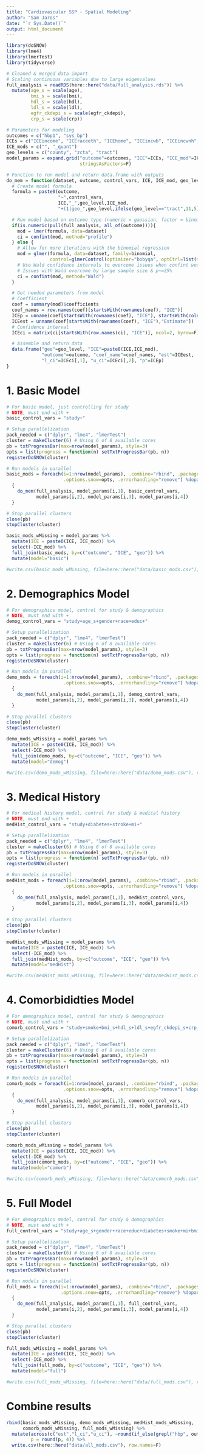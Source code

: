 ```yaml
---
title: "Cardiovascular SSP - Spatial Modeling"
author: "Sam Jaros"
date: "`r Sys.Date()`"
output: html_document
---
```


```r
library(doSNOW)
library(lme4)
library(lmerTest)
library(tidyverse)

# Cleaned & merged data import
# Scaling continuous variables due to large eigenvalues
full_analysis = readRDS(here::here("data/full_analysis.rds")) %>%
  mutate(age_s = scale(age),
         bmi_s = scale(bmi),
         hdl_s = scale(hdl),
         ldl_s = scale(ldl),
         egfr_ckdepi_s = scale(egfr_ckdepi),
         crp_s = scale(crp))

# Parameters for modeling
outcomes = c("hbp1", "sys_bp")
ICEs = c("ICEincome", "ICEraceeth", "ICEhome", "ICEincwb", "ICEincwnh", "ICEedu")
ICE_mods = c("", "_quant")
geo_levels = c("county", "zcta", "tract")
model_params = expand.grid("outcome"=outcomes, "ICE"=ICEs, "ICE_mod"=ICE_mods, "geo"=geo_levels,
                           stringsAsFactors=F)

# Function to run model and return data.frame with outputs
do_mem = function(dataset, outcome, control_vars, ICE, ICE_mod, geo_level){
  # Create model formula
  formula = paste0(outcome,
                   "~",control_vars,
                   ICE,"_",geo_level,ICE_mod,
                   "+(1|geo_",geo_level,ifelse(geo_level=="tract",11,5),")")

  # Run model based on outcome type (numeric = gaussian, factor = binomial)
  if(is.numeric(pull(full_analysis, all_of(outcome)))){
    mod = lmer(formula, data=dataset)
    ci = confint(mod, method="profile")
  } else {
    # Allow for more iterations with the binomial regression
    mod = glmer(formula, data=dataset, family=binomial, 
                control=glmerControl(optimizer="bobyqa", optCtrl=list(maxfun=2e5)))
    # Use Wald confidence intervals to overcome issues when confint would find lower deviances
    # Issues with Wald overcome by large sample size & p~=25%
    ci = confint(mod, method="Wald")
  }

  # Get needed parameters from model
  # Coefficient
  coef = summary(mod)$coefficients
  coef_names = row.names(coef)[startsWith(rownames(coef), "ICE")]
  ICEp = unname(coef[startsWith(rownames(coef), "ICE"), startsWith(colnames(coef), "Pr")])
  ICEest = unname(coef[startsWith(rownames(coef), "ICE"),"Estimate"])
  # Confidence interval
  ICEci = matrix(ci[startsWith(row.names(ci), "ICE")], ncol=2, byrow=F)

  # Assemble and return data
  data.frame("geo"=geo_level, "ICE"=paste0(ICE,ICE_mod), 
             "outcome"=outcome, "coef_name"=coef_names, "est"=ICEest, 
             "l_ci"=ICEci[,1], "u_ci"=ICEci[,2], "p"=ICEp)
}
```

# 1. Basic Model

```r
# For basic model, just controlling for study
# NOTE, must end with +
basic_control_vars = "study+"

# Setup parallelization
pack_needed = c("dplyr", "lme4", "lmerTest")
cluster = makeCluster(6) # Using 6 of 8 available cores
pb = txtProgressBar(max=nrow(model_params), style=3)
opts = list(progress = function(n) setTxtProgressBar(pb, n))
registerDoSNOW(cluster)

# Run models in parallel
basic_mods = foreach(i=1:nrow(model_params), .combine="rbind", .packages=pack_needed,
                     .options.snow=opts, .errorhandling="remove") %dopar% 
  {
    do_mem(full_analysis, model_params[i,1], basic_control_vars, 
           model_params[i,2], model_params[i,3], model_params[i,4])
  }

# Stop parallel clusters
close(pb)
stopCluster(cluster)

basic_mods_wMissing = model_params %>%
  mutate(ICE = paste0(ICE, ICE_mod)) %>%
  select(-ICE_mod) %>%
  full_join(basic_mods, by=c("outcome", "ICE", "geo")) %>%
  mutate(model="basic")

#write.csv(basic_mods_wMissing, file=here::here("data/basic_mods.csv"), row.names=F)
```

# 2. Demographics Model

```r
# For demographics model, control for study & demographics
# NOTE, must end with +
demog_control_vars = "study+age_s+gender+race+educ+"

# Setup parallelization
pack_needed = c("dplyr", "lme4", "lmerTest")
cluster = makeCluster(6) # Using 6 of 8 available cores
pb = txtProgressBar(max=nrow(model_params), style=3)
opts = list(progress = function(n) setTxtProgressBar(pb, n))
registerDoSNOW(cluster)

# Run models in parallel
demo_mods = foreach(i=1:nrow(model_params), .combine="rbind", .packages=pack_needed,
                     .options.snow=opts, .errorhandling="remove") %dopar% 
  {
    do_mem(full_analysis, model_params[i,1], demog_control_vars, 
           model_params[i,2], model_params[i,3], model_params[i,4])
  }

# Stop parallel clusters
close(pb)
stopCluster(cluster)

demo_mods_wMissing = model_params %>%
  mutate(ICE = paste0(ICE, ICE_mod)) %>%
  select(-ICE_mod) %>%
  full_join(demo_mods, by=c("outcome", "ICE", "geo")) %>%
  mutate(model="demog")

#write.csv(demo_mods_wMissing, file=here::here("data/demo_mods.csv"), row.names=F)
```

# 3. Medical History

```r
# For medical history model, control for study & medical history
# NOTE, must end with +
medHist_control_vars = "study+diabetes+stroke+mi+"

# Setup parallelization
pack_needed = c("dplyr", "lme4", "lmerTest")
cluster = makeCluster(6) # Using 6 of 8 available cores
pb = txtProgressBar(max=nrow(model_params), style=3)
opts = list(progress = function(n) setTxtProgressBar(pb, n))
registerDoSNOW(cluster)

# Run models in parallel
medHist_mods = foreach(i=1:nrow(model_params), .combine="rbind", .packages=pack_needed,
                     .options.snow=opts, .errorhandling="remove") %dopar% 
  {
    do_mem(full_analysis, model_params[i,1], medHist_control_vars, 
           model_params[i,2], model_params[i,3], model_params[i,4])
  }

# Stop parallel clusters
close(pb)
stopCluster(cluster)

medHist_mods_wMissing = model_params %>%
  mutate(ICE = paste0(ICE, ICE_mod)) %>%
  select(-ICE_mod) %>%
  full_join(medHist_mods, by=c("outcome", "ICE", "geo")) %>%
  mutate(model="medHist")

#write.csv(medHist_mods_wMissing, file=here::here("data/medHist_mods.csv"), row.names=F)
```

# 4. Comorbididties Model

```r
# For demographics model, control for study & demographics
# NOTE, must end with +
comorb_control_vars = "study+smoke+bmi_s+hdl_s+ldl_s+egfr_ckdepi_s+crp_s+"

# Setup parallelization
pack_needed = c("dplyr", "lme4", "lmerTest")
cluster = makeCluster(6) # Using 6 of 8 available cores
pb = txtProgressBar(max=nrow(model_params), style=3)
opts = list(progress = function(n) setTxtProgressBar(pb, n))
registerDoSNOW(cluster)

# Run models in parallel
comorb_mods = foreach(i=1:nrow(model_params), .combine="rbind", .packages=pack_needed,
                     .options.snow=opts, .errorhandling="remove") %dopar% 
  {
    do_mem(full_analysis, model_params[i,1], comorb_control_vars, 
           model_params[i,2], model_params[i,3], model_params[i,4])
  }

# Stop parallel clusters
close(pb)
stopCluster(cluster)

comorb_mods_wMissing = model_params %>%
  mutate(ICE = paste0(ICE, ICE_mod)) %>%
  select(-ICE_mod) %>%
  full_join(comorb_mods, by=c("outcome", "ICE", "geo")) %>%
  mutate(model="comorb")

#write.csv(comorb_mods_wMissing, file=here::here("data/comorb_mods.csv"), row.names=F)
```

# 5. Full Model

```r
# For demographics model, control for study & demographics
# NOTE, must end with +
full_control_vars = "study+age_s+gender+race+educ+diabetes+smoke+mi+bmi_s+hdl_s+ldl_s+egfr_ckdepi_s+crp_s+"

# Setup parallelization
pack_needed = c("dplyr", "lme4", "lmerTest")
cluster = makeCluster(6) # Using 6 of 8 available cores
pb = txtProgressBar(max=nrow(model_params), style=3)
opts = list(progress = function(n) setTxtProgressBar(pb, n))
registerDoSNOW(cluster)

# Run models in parallel
full_mods = foreach(i=1:nrow(model_params), .combine="rbind", .packages=pack_needed,
                    .options.snow=opts, .errorhandling="remove") %dopar% 
  {
    do_mem(full_analysis, model_params[i,1], full_control_vars, 
           model_params[i,2], model_params[i,3], model_params[i,4])
  }

# Stop parallel clusters
close(pb)
stopCluster(cluster)

full_mods_wMissing = model_params %>%
  mutate(ICE = paste0(ICE, ICE_mod)) %>%
  select(-ICE_mod) %>%
  full_join(full_mods, by=c("outcome", "ICE", "geo")) %>%
  mutate(model="full")

#write.csv(full_mods_wMissing, file=here::here("data/full_mods.csv"), row.names=F)
```

# Combine results

```r
rbind(basic_mods_wMissing, demo_mods_wMissing, medHist_mods_wMissing, 
      comorb_mods_wMissing, full_mods_wMissing) %>%
  mutate(across(c("est","l_ci","u_ci"), ~round(if_else(grepl("hbp", outcome),exp(.x),.x),4)),
         p = round(p, 4)) %>%
  write.csv(here::here("data/all_mods.csv"), row.names=F)
```

